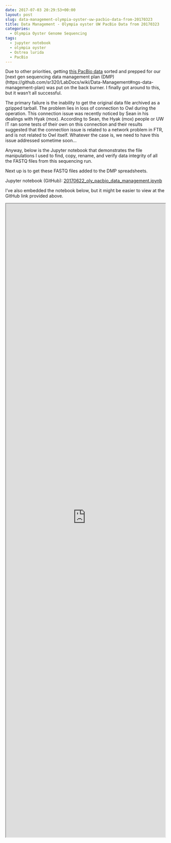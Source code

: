 ```yaml
---
date: 2017-07-03 20:29:53+00:00
layout: post
slug: data-management-olympia-oyster-uw-pacbio-data-from-20170323
title: Data Management - Olympia oyster UW PacBio Data from 20170323
categories:
  - Olympia Oyster Genome Sequencing
tags:
  - jupyter notebook
  - olympia oyster
  - Ostrea lurida
  - PacBio
---
```


Due to other priorities, getting [this PacBio data](https://github.com/RobertsLab/project-olympia.oyster-genomic/wiki/Genome-sequencing-December-2016-(UW-PacBio)) sorted and prepped for our [next gen sequencing data management plan (DMP)(https://github.com/sr320/LabDocs/wiki/Data-Management#ngs-data-management-plan) was put on the back burner. I finally got around to this, but it wasn't all successful.

The primary failure is the inability to get the original data file archived as a gzipped tarball. The problem lies in loss of connection to Owl during the operation. This connection issue was recently noticed by Sean in his dealings with Hyak (mox). According to Sean, the Hyak (mox) people or UW IT ran some tests of their own on this connection and their results suggested that the connection issue is related to a network problem in FTR, and is not related to Owl itself. Whatever the case is, we need to have this issue addressed sometime soon...

Anyway, below is the Jupyter notebook that demonstrates the file manipulations I used to find, copy, rename, and verify data integrity of all the FASTQ files from this sequencing run.

Next up is to get these FASTQ files added to the DMP spreadsheets.

Jupyter notebook (GitHub): [20170622_oly_pacbio_data_management.ipynb](https://github.com/sr320/LabDocs/blob/master/jupyter_nbs/sam/20170622_oly_pacbio_data_management.ipynb)



I've also embedded the notebook below, but it might be easier to view at the GitHub link provided above.

<iframe src="https://render.githubusercontent.com/view/ipynb?commit=62a6072a6c454aa59120a25fddbadc43ba74ec82&enc_url=68747470733a2f2f7261772e67697468756275736572636f6e74656e742e636f6d2f73723332302f4c6162446f63732f363261363037326136633435346161353931323061323566646462616463343362613734656338322f6a7570797465725f6e62732f73616d2f32303137303632325f6f6c795f70616362696f5f646174615f6d616e6167656d656e742e6970796e62&nwo=sr320%2FLabDocs&path=jupyter_nbs%2Fsam%2F20170622_oly_pacbio_data_management.ipynb&repository_id=13746500&repository_type=Repository#56cc1c12-916d-4386-89ce-97b88c1512e4" width="100%" height="2000" scrolling="yes"></iframe>
